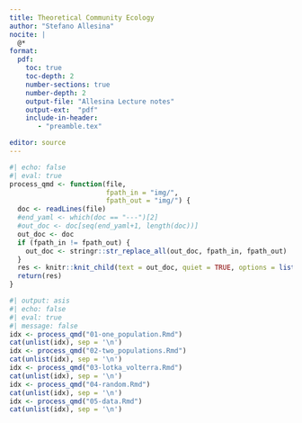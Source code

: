 ```yaml
---
title: Theoretical Community Ecology
author: "Stefano Allesina"
nocite: |
  @*
format:
  pdf:
    toc: true
    toc-depth: 2
    number-sections: true
    number-depth: 2
    output-file: "Allesina Lecture notes"
    output-ext:  "pdf"
    include-in-header: 
       - "preamble.tex"

editor: source
---
```


```r
#| echo: false
#| eval: true
process_qmd <- function(file, 
                        fpath_in = "img/", 
                        fpath_out = "img/") {
  doc <- readLines(file)
  #end_yaml <- which(doc == "---")[2]
  #out_doc <- doc[seq(end_yaml+1, length(doc))]
  out_doc <- doc
  if (fpath_in != fpath_out) {
    out_doc <- stringr::str_replace_all(out_doc, fpath_in, fpath_out)
  }
  res <- knitr::knit_child(text = out_doc, quiet = TRUE, options = list(eval = FALSE, echo = TRUE))
  return(res)
}
```

```r
#| output: asis
#| echo: false
#| eval: true
#| message: false
idx <- process_qmd("01-one_population.Rmd")
cat(unlist(idx), sep = '\n')
idx <- process_qmd("02-two_populations.Rmd")
cat(unlist(idx), sep = '\n')
idx <- process_qmd("03-lotka_volterra.Rmd")
cat(unlist(idx), sep = '\n')
idx <- process_qmd("04-random.Rmd")
cat(unlist(idx), sep = '\n')
idx <- process_qmd("05-data.Rmd")
cat(unlist(idx), sep = '\n')
```

